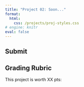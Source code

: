 ```yaml
---
title: "Project 02: Soon..."
format: 
  html:
    css: /projects/proj-styles.css
# engine: knitr
eval: false
---
```


<!-- <center>

<figure>

<img src="/images/projects/proj02-header.png" alt="Falling AI Sand." width="500"/>

<figcaption>Falling AI Sand.</figcaption>

</figure>

</center> -->



## Submit

<!-- In VS Code, click on the Source Control icon on the upper left and type in a commit message, then click the checkmark icon to submit your code. Go through the various pop-up boxes to commit and sync your changes to your repo. -->


## Grading Rubric

This project is worth XX pts: